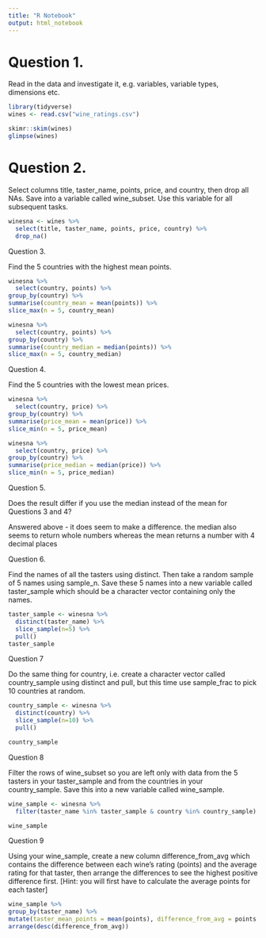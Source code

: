 ```yaml
---
title: "R Notebook"
output: html_notebook
---
```


# Question 1.

Read in the data and investigate it, e.g. variables, variable types, dimensions etc.

```r
library(tidyverse)
wines <- read.csv("wine_ratings.csv")
```

```r
skimr::skim(wines)
glimpse(wines)
```


# Question 2.

Select columns title, taster_name, points, price, and country, then drop all NAs. Save into a variable called wine_subset. Use this variable for all subsequent tasks.


```r
winesna <- wines %>% 
  select(title, taster_name, points, price, country) %>% 
  drop_na()


```

Question 3.

Find the 5 countries with the highest mean points.

```r
winesna %>% 
  select(country, points) %>% 
group_by(country) %>% 
summarise(country_mean = mean(points)) %>% 
slice_max(n = 5, country_mean)

winesna %>% 
  select(country, points) %>% 
group_by(country) %>% 
summarise(country_median = median(points)) %>% 
slice_max(n = 5, country_median)
```




Question 4.

Find the 5 countries with the lowest mean prices.

```r

winesna %>% 
  select(country, price) %>% 
group_by(country) %>% 
summarise(price_mean = mean(price)) %>% 
slice_min(n = 5, price_mean)

winesna %>% 
  select(country, price) %>% 
group_by(country) %>% 
summarise(price_median = median(price)) %>% 
slice_min(n = 5, price_median)
```




Question 5.

Does the result differ if you use the median instead of the mean for Questions 3 and 4?

Answered above - it does seem to make a difference. the median also seems to return whole numbers whereas the mean returns a number with 4 decimal places



Question 6.

Find the names of all the tasters using distinct. Then take a random sample of 5 names using sample_n. Save these 5 names into a new variable called taster_sample which should be a character vector containing only the names.

```r


taster_sample <- winesna %>% 
  distinct(taster_name) %>% 
  slice_sample(n=5) %>% 
  pull()
taster_sample

```



Question 7

Do the same thing for country, i.e. create a character vector called country_sample using distinct and pull, but this time use sample_frac to pick 10 countries at random.


```r
country_sample <- winesna %>% 
  distinct(country) %>% 
  slice_sample(n=10) %>% 
  pull()

country_sample
```



Question 8

Filter the rows of wine_subset so you are left only with data from the 5 tasters in your taster_sample and from the countries in your country_sample. Save this into a new variable called wine_sample.

```r
wine_sample <- winesna %>% 
  filter(taster_name %in% taster_sample & country %in% country_sample)

wine_sample
```


Question 9

Using your wine_sample, create a new column difference_from_avg which contains the difference between each wine’s rating (points) and the average rating for that taster, then arrange the differences to see the highest positive difference first. [Hint: you will first have to calculate the average points for each taster]

```r

wine_sample %>% 
group_by(taster_name) %>% 
mutate(taster_mean_points = mean(points), difference_from_avg = points - taster_mean_points) %>% 
arrange(desc(difference_from_avg))

  


```

